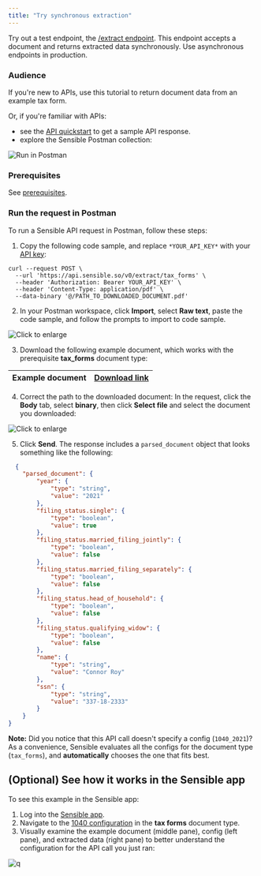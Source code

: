 ```yaml
---
title: "Try synchronous extraction"
---
```


Try out a test endpoint, the [/extract endpoint](https://sensiblehq.readme.io/reference#rate-confirmations). This endpoint accepts a document and returns extracted data synchronously. Use asynchronous endpoints in production.

### Audience

If you're new to APIs, use this tutorial to return document data from an example tax form.

Or, if you're familiar with APIs:

* see the [API quickstart](/integrations/api-quickstart) to get a sample API response.
* explore the Sensible Postman collection:

![Run in Postman](/images/button.svg)

### Prerequisites

See [prerequisites](/api/api-tutorial/overview#prerequisites).

### Run the request in Postman

To run a Sensible API request in Postman, follow these steps:

1. Copy the following code sample, and replace `*YOUR_API_KEY*` with your [API key](https://app.sensible.so/account/):


```Curl cURL
curl --request POST \
  --url 'https://api.sensible.so/v0/extract/tax_forms' \
  --header 'Authorization: Bearer YOUR_API_KEY' \
  --header 'Content-Type: application/pdf' \
  --data-binary '@/PATH_TO_DOWNLOADED_DOCUMENT.pdf'
```
2. In your Postman workspace, click **Import**, select **Raw text**, paste the code sample, and follow the prompts to import to code sample.

![Click to enlarge](/images/api_quickstart_postman_import.png)

3. Download the following example document, which works with the prerequisite **tax\_forms** document type:

| Example document | [Download link](https://github.com/sensible-hq/sensible-configuration-library/raw/main/tax%5Fforms/1040/2021/1040%5F2021%5Fsample.pdf) |
| ---------------- | -------------------------------------------------------------------------------------------------------------------------------------- |

4. Correct the path to the downloaded document: In the request, click the **Body** tab, select **binary**, then click **Select file** and select the document you downloaded:

![Click to enlarge](/images/api_quickstart_postman_file.png)

5. Click **Send**. The response includes a `parsed_document` object that looks something like the following:



```JSON JSON
  {
	"parsed_document": {
		"year": {
			"type": "string",
			"value": "2021"
		},
		"filing_status.single": {
			"type": "boolean",
			"value": true
		},
		"filing_status.married_filing_jointly": {
			"type": "boolean",
			"value": false
		},
		"filing_status.married_filing_separately": {
			"type": "boolean",
			"value": false
		},
		"filing_status.head_of_household": {
			"type": "boolean",
			"value": false
		},
		"filing_status.qualifying_widow": {
			"type": "boolean",
			"value": false
		},
		"name": {
			"type": "string",
			"value": "Connor Roy"
		},
		"ssn": {
			"type": "string",
			"value": "337-18-2333"
		}
	}
}
```
**Note:** Did you notice that this API call doesn't specify a config (`1040_2021`)? As a convenience, Sensible evaluates all the configs for the document type (`tax_forms`), and **automatically** chooses the one that fits best.

## (Optional) See how it works in the Sensible app

To see this example in the Sensible app:

1. Log into the [Sensible app](https://app.sensible.so/signin/).
2. Navigate to the [1040 configuration](https://app.sensible.so/editor/?d=tax%5Fforms&c=1040%5F2021&g=1040%5F2021%5Fsample) in the **tax forms** document type.
3. Visually examine the example document (middle pane), config (left pane), and extracted data (right pane) to better understand the configuration for the API call you just ran:

![q](/images/api_quickstart_app.png)
